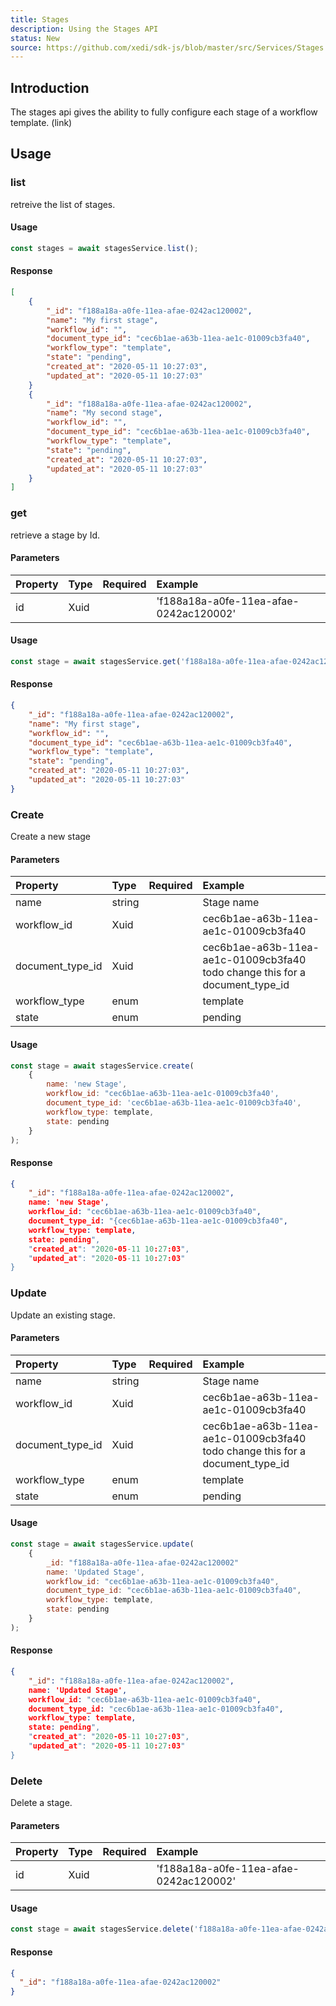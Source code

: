 ```yaml
---
title: Stages
description: Using the Stages API
status: New
source: https://github.com/xedi/sdk-js/blob/master/src/Services/Stages.ts
---
```



<BorderBox>
    <GithubIssue issue-id="62" />
</BorderBox>

## Introduction

The stages api gives the ability to fully configure each stage of a workflow template. (link)

## Usage

### list

retreive the list of stages.

#### Usage 

``` javascript
const stages = await stagesService.list();
```

#### Response

``` json
[
    {
        "_id": "f188a18a-a0fe-11ea-afae-0242ac120002",
        "name": "My first stage",
        "workflow_id": "",
        "document_type_id": "cec6b1ae-a63b-11ea-ae1c-01009cb3fa40",
        "workflow_type": "template",
        "state": "pending",
        "created_at": "2020-05-11 10:27:03",
        "updated_at": "2020-05-11 10:27:03"
    }
    {
        "_id": "f188a18a-a0fe-11ea-afae-0242ac120002",
        "name": "My second stage",
        "workflow_id": "",
        "document_type_id": "cec6b1ae-a63b-11ea-ae1c-01009cb3fa40",
        "workflow_type": "template",
        "state": "pending",
        "created_at": "2020-05-11 10:27:03",
        "updated_at": "2020-05-11 10:27:03"
    }
]
```

### get

retrieve a stage by Id.

#### Parameters

| Property | Type | Required | Example |
| :-- | :-- | :-: | :-- |
| id | Xuid | <CheckIcon color="green.5"/> | 'f188a18a-a0fe-11ea-afae-0242ac120002' |

#### Usage 

``` javascript
const stage = await stagesService.get('f188a18a-a0fe-11ea-afae-0242ac120002');
```

#### Response

``` json
{
    "_id": "f188a18a-a0fe-11ea-afae-0242ac120002",
    "name": "My first stage",
    "workflow_id": "",
    "document_type_id": "cec6b1ae-a63b-11ea-ae1c-01009cb3fa40",
    "workflow_type": "template",
    "state": "pending",
    "created_at": "2020-05-11 10:27:03",
    "updated_at": "2020-05-11 10:27:03"
}
```

### Create

Create a new stage

#### Parameters

| Property | Type | Required | Example |
| :-- | :-- | :-: | :-- |
| name | string |  |  Stage name |
| workflow_id | Xuid | <CheckIcon color="green.5"/> | cec6b1ae-a63b-11ea-ae1c-01009cb3fa40 |
| document_type_id | Xuid | | cec6b1ae-a63b-11ea-ae1c-01009cb3fa40 todo change this for a document_type_id |
| workflow_type | enum | <CheckIcon color="green.5"/> | template |
| state | enum | <CheckIcon color="green.5"/> |  pending |

#### Usage 

``` javascript
const stage = await stagesService.create(
    {
        name: 'new Stage',
        workflow_id: "cec6b1ae-a63b-11ea-ae1c-01009cb3fa40',
        document_type_id: 'cec6b1ae-a63b-11ea-ae1c-01009cb3fa40',
        workflow_type: template,
        state: pending
    }
);
```

#### Response

``` json
{
    "_id": "f188a18a-a0fe-11ea-afae-0242ac120002",
    name: 'new Stage',
    workflow_id: "cec6b1ae-a63b-11ea-ae1c-01009cb3fa40",
    document_type_id: "{cec6b1ae-a63b-11ea-ae1c-01009cb3fa40",
    workflow_type: template,
    state: pending",
    "created_at": "2020-05-11 10:27:03",
    "updated_at": "2020-05-11 10:27:03"
}
```

### Update

Update an existing stage.

#### Parameters

| Property | Type | Required | Example |
| :-- | :-- | :-: | :-- |
| name | string |  |  Stage name |
| workflow_id | Xuid | <CheckIcon color="green.5"/> | cec6b1ae-a63b-11ea-ae1c-01009cb3fa40 |
| document_type_id | Xuid | | cec6b1ae-a63b-11ea-ae1c-01009cb3fa40 todo change this for a document_type_id |
| workflow_type | enum | <CheckIcon color="green.5"/> | template |
| state | enum | <CheckIcon color="green.5"/> |  pending |

#### Usage 

``` javascript
const stage = await stagesService.update(
    {
        _id: "f188a18a-a0fe-11ea-afae-0242ac120002"
        name: 'Updated Stage',
        workflow_id: "cec6b1ae-a63b-11ea-ae1c-01009cb3fa40",
        document_type_id: "cec6b1ae-a63b-11ea-ae1c-01009cb3fa40",
        workflow_type: template,
        state: pending
    }
);
```

#### Response

``` json
{
    "_id": "f188a18a-a0fe-11ea-afae-0242ac120002",
    name: 'Updated Stage',
    workflow_id: "cec6b1ae-a63b-11ea-ae1c-01009cb3fa40",
    document_type_id: "cec6b1ae-a63b-11ea-ae1c-01009cb3fa40",
    workflow_type: template,
    state: pending",
    "created_at": "2020-05-11 10:27:03",
    "updated_at": "2020-05-11 10:27:03"
}
```

### Delete

Delete a stage.

#### Parameters

| Property | Type | Required | Example |
| :-- | :-- | :-: | :-- |
| id | Xuid | <CheckIcon color="green.5"/> | 'f188a18a-a0fe-11ea-afae-0242ac120002' |

#### Usage 

``` javascript
const stage = await stagesService.delete('f188a18a-a0fe-11ea-afae-0242ac120002');
```

#### Response

``` json
{
  "_id": "f188a18a-a0fe-11ea-afae-0242ac120002"  
}
```

